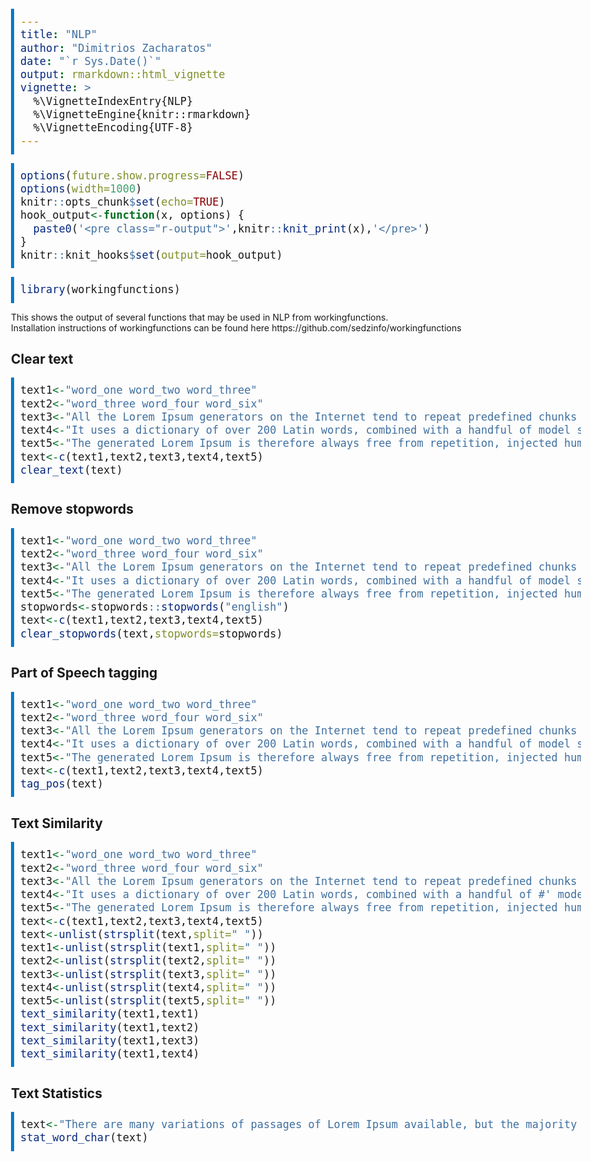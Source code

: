 ```yaml
---
title: "NLP"
author: "Dimitrios Zacharatos"
date: "`r Sys.Date()`"
output: rmarkdown::html_vignette
vignette: >
  %\VignetteIndexEntry{NLP}
  %\VignetteEngine{knitr::rmarkdown}
  %\VignetteEncoding{UTF-8}
---
```


<style>
body { max-width: 95%; margin: 0 auto; padding: 0; } 
.container { width: 100%; max-width: none; } 
/* Example for wider tables */ 
table { width: 80%; table-layout: fixed; } 
th, td { padding: 8px; text-align: left; } 
/* Styling for input code */
pre { 
  background-color: #f4f4f4; /* Light gray background for input */
  border-left: 5px solid #007ACC; /* Blue border */
  padding: 10px;
  font-size: 20px !important;
}
/* Styling for output */
pre.r-output {
  background-color: #e8f5e9; /* Light green background for output */
  border-left: 5px solid #388E3C; /* Green border */
  padding: 10px;
  font-size: 15px !important;
}
</style>

```r
options(future.show.progress=FALSE)
options(width=1000)
knitr::opts_chunk$set(echo=TRUE)
hook_output<-function(x, options) {
  paste0('<pre class="r-output">',knitr::knit_print(x),'</pre>')
}
knitr::knit_hooks$set(output=hook_output)
```

```r
library(workingfunctions)
```

This shows the output of several functions that may be used in NLP from workingfunctions.  
Installation instructions of workingfunctions can be found here https://github.com/sedzinfo/workingfunctions

## Clear text
```r
text1<-"word_one word_two word_three"
text2<-"word_three word_four word_six"
text3<-"All the Lorem Ipsum generators on the Internet tend to repeat predefined chunks as necessary, making this the first true generator on the Internet."
text4<-"It uses a dictionary of over 200 Latin words, combined with a handful of model sentence structures, to generate Lorem Ipsum which looks reasonable."
text5<-"The generated Lorem Ipsum is therefore always free from repetition, injected humour, or non-characteristic words etc."
text<-c(text1,text2,text3,text4,text5)
clear_text(text)
```

## Remove stopwords
```r
text1<-"word_one word_two word_three"
text2<-"word_three word_four word_six"
text3<-"All the Lorem Ipsum generators on the Internet tend to repeat predefined chunks as necessary, making this the first true generator on the Internet."
text4<-"It uses a dictionary of over 200 Latin words, combined with a handful of model sentence structures, to generate Lorem Ipsum which looks reasonable."
text5<-"The generated Lorem Ipsum is therefore always free from repetition, injected humour, or non-characteristic words etc."
stopwords<-stopwords::stopwords("english")
text<-c(text1,text2,text3,text4,text5)
clear_stopwords(text,stopwords=stopwords)
```

## Part of Speech tagging
```r
text1<-"word_one word_two word_three"
text2<-"word_three word_four word_six"
text3<-"All the Lorem Ipsum generators on the Internet tend to repeat predefined chunks as necessary, making this the first true generator on the Internet."
text4<-"It uses a dictionary of over 200 Latin words, combined with a handful of model sentence structures, to generate Lorem Ipsum which looks reasonable."
text5<-"The generated Lorem Ipsum is therefore always free from repetition, injected humour, or non-characteristic words etc."
text<-c(text1,text2,text3,text4,text5)
tag_pos(text)
```

## Text Similarity
```r
text1<-"word_one word_two word_three"
text2<-"word_three word_four word_six"
text3<-"All the Lorem Ipsum generators on the Internet tend to repeat predefined chunks as necessary, making this the first true generator on the Internet."
text4<-"It uses a dictionary of over 200 Latin words, combined with a handful of #' model sentence structures, to generate Lorem Ipsum which looks reasonable."
text5<-"The generated Lorem Ipsum is therefore always free from repetition, injected humour, or non-characteristic words etc."
text<-c(text1,text2,text3,text4,text5)
text<-unlist(strsplit(text,split=" "))
text1<-unlist(strsplit(text1,split=" "))
text2<-unlist(strsplit(text2,split=" "))
text3<-unlist(strsplit(text3,split=" "))
text4<-unlist(strsplit(text4,split=" "))
text5<-unlist(strsplit(text5,split=" "))
text_similarity(text1,text1)
text_similarity(text1,text2)
text_similarity(text1,text3)
text_similarity(text1,text4)
```

## Text Statistics
```r
text<-"There are many variations of passages of Lorem Ipsum available, but the majority have suffered alteration in some form, by injected humour, or randomised words which don't look even slightly believable."
stat_word_char(text)
```

